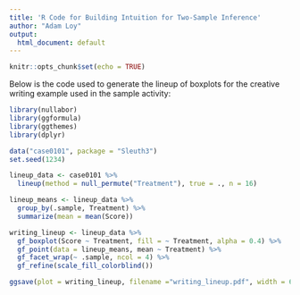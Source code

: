 ```yaml
---
title: 'R Code for Building Intuition for Two-Sample Inference'
author: "Adam Loy"
output:
  html_document: default
---
```


```r
knitr::opts_chunk$set(echo = TRUE)
```

Below is the code used to generate the lineup of boxplots for the creative writing example used in the sample activity:

```r
library(nullabor)
library(ggformula)
library(ggthemes)
library(dplyr)
```


```r
data("case0101", package = "Sleuth3")
set.seed(1234)

lineup_data <- case0101 %>%
  lineup(method = null_permute("Treatment"), true = ., n = 16)

lineup_means <- lineup_data %>%
  group_by(.sample, Treatment) %>%
  summarize(mean = mean(Score))

writing_lineup <- lineup_data %>%
  gf_boxplot(Score ~ Treatment, fill = ~ Treatment, alpha = 0.4) %>%
  gf_point(data = lineup_means, mean ~ Treatment) %>%
  gf_facet_wrap(~ .sample, ncol = 4) %>%
  gf_refine(scale_fill_colorblind())

ggsave(plot = writing_lineup, filename ="writing_lineup.pdf", width = 6.875, height = 5.75)
```



